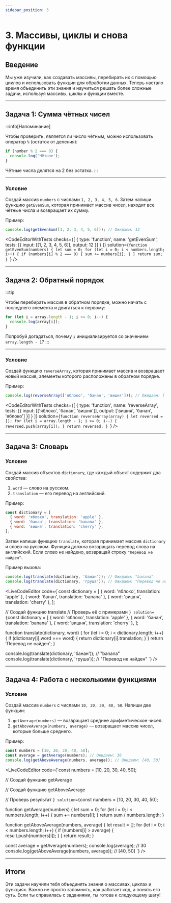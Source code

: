 ```yaml
---
sidebar_position: 3
---
```



# 3. Массивы, циклы и снова функции

## Введение

Мы уже изучили, как создавать массивы, перебирать их с помощью циклов и использовать функции для обработки данных. Теперь настало время объединить эти знания и научиться решать более сложные задачи, используя массивы, циклы и функции вместе.

---

## Задача 1: Сумма чётных чисел

:::info[Напоминание]

Чтобы проверить, является ли число чётным, можно использовать оператор `%` (остаток от деления):
```javascript
if (number % 2 === 0) {
  console.log('Чётное');
}
```
Чётные числа делятся на 2 без остатка.
:::

---

### Условие

Создай массив `numbers` с числами `1, 2, 3, 4, 5, 6`. Затем напиши функцию `getEvenSum`, которая принимает массив чисел, находит все чётные числа и возвращает их сумму.

Пример:
```javascript
console.log(getEvenSum([1, 2, 3, 4, 5, 6])); // Ожидаем: 12
```

<CodeEditorWithTests
    checks={[
        { type: 'function', name: 'getEvenSum', tests: [{ input: [[1, 2, 3, 4, 5, 6]], output: 12 }] }
    ]}
    solution={`function getEvenSum(numbers) {
    let sum = 0;
    for (let i = 0; i < numbers.length; i++) {
        if (numbers[i] % 2 === 0) {
          sum += numbers[i];
        }
    }
    return sum;
}
`}
/>

---

## Задача 2: Обратный порядок

:::tip

Чтобы перебирать массив в обратном порядке, можно начать с последнего элемента и двигаться к первому:
```javascript
for (let i = array.length - 1; i >= 0; i--) {
  console.log(array[i]);
}
```
Попробуй догадаться, почему `i` инициализируется со значением `array.length - 1`?
:::

---

### Условие

Создай функцию `reverseArray`, которая принимает массив и возвращает новый массив, элементы которого расположены в обратном порядке.

Пример:
```javascript
console.log(reverseArray(['яблоко', 'банан', 'вишня'])); // Ожидаем: ['вишня', 'банан', 'яблоко']
```

<CodeEditorWithTests
    checks={[
        { type: 'function', name: 'reverseArray', tests: [{ input: [['яблоко', 'банан', 'вишня']], output: ['вишня', 'банан', 'яблоко'] }] }
    ]}
    solution={`function reverseArray(array) {
    let reversed = [];
    for (let i = array.length - 1; i >= 0; i--) {
        reversed.push(array[i]);
    }
    return reversed;
}
`}
/>

---

## Задача 3: Словарь

### Условие

Создай массив объектов `dictionary`, где каждый объект содержит два свойства:
1. `word` — слово на русском.
2. `translation` — его перевод на английский.

Пример:
```javascript
const dictionary = [
  { word: 'яблоко', translation: 'apple' },
  { word: 'банан', translation: 'banana' },
  { word: 'вишня', translation: 'cherry' },
];
```

Затем напиши функцию `translate`, которая принимает массив `dictionary` и слово на русском. Функция должна возвращать перевод слова на английский. Если слово не найдено, возвращай строку `"Перевод не найден"`.

Пример вызова:
```javascript
console.log(translate(dictionary, 'банан')); // Ожидаем: "banana"
console.log(translate(dictionary, 'груша')); // Ожидаем: "Перевод не найден"
```

<LiveCodeEditor
    code={`const dictionary = [
  { word: 'яблоко', translation: 'apple' },
  { word: 'банан', translation: 'banana' },
  { word: 'вишня', translation: 'cherry' },
];

// Создай функцию translate
// Проверь её с примерами
`}
    solution={`const dictionary = [
    { word: 'яблоко', translation: 'apple' },
    { word: 'банан', translation: 'banana' },
    { word: 'вишня', translation: 'cherry' },
];

function translate(dictionary, word) {
    for (let i = 0; i < dictionary.length; i++) {
        if (dictionary[i].word === word) {
            return dictionary[i].translation;
        }
    }
    return 'Перевод не найден';
}

console.log(translate(dictionary, 'банан')); // "banana"
console.log(translate(dictionary, 'груша')); // "Перевод не найден"
`}
/>

---

## Задача 4: Работа с несколькими функциями

### Условие

Создай массив `numbers` с числами `10, 20, 30, 40, 50`. Напиши две функции:
1. `getAverage(numbers)` — возвращает среднее арифметическое чисел.
2. `getAboveAverage(numbers, average)` — возвращает массив чисел, которые больше среднего.

Пример:
```javascript
const numbers = [10, 20, 30, 40, 50];
const average = getAverage(numbers); // Ожидаем: 30
console.log(getAboveAverage(numbers, average)); // Ожидаем: [40, 50]
```

<LiveCodeEditor
    code={`const numbers = [10, 20, 30, 40, 50];

// Создай функцию getAverage

// Создай функцию getAboveAverage

// Проверь результат
`}
    solution={`const numbers = [10, 20, 30, 40, 50];

function getAverage(numbers) {
    let sum = 0;
    for (let i = 0; i < numbers.length; i++) {
        sum += numbers[i];
    }
    return sum / numbers.length;
}

function getAboveAverage(numbers, average) {
    let result = [];
    for (let i = 0; i < numbers.length; i++) {
        if (numbers[i] > average) {
            result.push(numbers[i]);
        }
    }
    return result;
}

const average = getAverage(numbers);
console.log(average); // 30
console.log(getAboveAverage(numbers, average)); // [40, 50]
`}
/>

---

## Итоги

Эти задачи научили тебя объединять знания о массивах, циклах и функциях. Важно не просто запомнить, как работает код, а понять его суть. Если ты справилась с заданиями, ты готова к следующему шагу!
